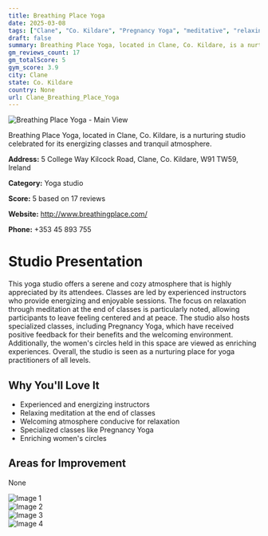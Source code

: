 ```yaml
---
title: Breathing Place Yoga
date: 2025-03-08
tags: ["Clane", "Co. Kildare", "Pregnancy Yoga", "meditative", "relaxing atmosphere", "cozy space", "Clane"]  
draft: false
summary: Breathing Place Yoga, located in Clane, Co. Kildare, is a nurturing studio celebrated for its energizing classes and tranquil atmosphere.
gm_reviews_count: 17
gm_totalScore: 5
gym_score: 3.9
city: Clane
state: Co. Kildare
country: None
url: Clane_Breathing_Place_Yoga
---
```


<div className="aspect-[16/9] relative my-8">
  <img 
    src="https://lh5.googleusercontent.com/p/AF1QipMs_vqYekeZIWv0CCXTCzNSosEsf7WJ68C8ldUf=w1920-h1080-k-no"
    alt="Breathing Place Yoga - Main View"
    className="object-cover absolute inset-0 w-full h-full rounded-lg"
  />
</div>

Breathing Place Yoga, located in Clane, Co. Kildare, is a nurturing studio celebrated for its energizing classes and tranquil atmosphere.

**Address:** 5 College Way Kilcock Road, Clane, Co. Kildare, W91 TW59, Ireland

**Category:** Yoga studio

**Score:** 5 based on 17 reviews

**Website:** http://www.breathingplace.com/

**Phone:** +353 45 893 755

# Studio Presentation

This yoga studio offers a serene and cozy atmosphere that is highly appreciated by its attendees. Classes are led by experienced instructors who provide energizing and enjoyable sessions. The focus on relaxation through meditation at the end of classes is particularly noted, allowing participants to leave feeling centered and at peace. The studio also hosts specialized classes, including Pregnancy Yoga, which have received positive feedback for their benefits and the welcoming environment. Additionally, the women's circles held in this space are viewed as enriching experiences. Overall, the studio is seen as a nurturing place for yoga practitioners of all levels.



## Why You'll Love It

- Experienced and energizing instructors
- Relaxing meditation at the end of classes
- Welcoming atmosphere conducive for relaxation
- Specialized classes like Pregnancy Yoga
- Enriching women's circles

## Areas for Improvement

None

<div className="grid grid-cols-1 xl:grid-cols-2 gap-4 my-8">
<div className="aspect-[4/3] relative"><img src="https://lh3.googleusercontent.com/p/AF1QipOP_58xz_pORWL5LaqBgfaYUkEanFzdbYv9nGWz=w1920-h1080-k-no" alt="Image 1" className="object-cover absolute inset-0 w-full h-full rounded-lg" /></div>
<div className="aspect-[4/3] relative"><img src="https://lh5.googleusercontent.com/p/AF1QipMvP9Z-CFbQ2J-jE1YuVruAopnJVin8OrlplaGg=w1920-h1080-k-no" alt="Image 2" className="object-cover absolute inset-0 w-full h-full rounded-lg" /></div>
<div className="aspect-[4/3] relative"><img src="https://lh5.googleusercontent.com/p/AF1QipOhhNMo1rYkMZySd6511SlhSKx5v0oBUQRE031w=w1920-h1080-k-no" alt="Image 3" className="object-cover absolute inset-0 w-full h-full rounded-lg" /></div>
<div className="aspect-[4/3] relative"><img src="https://lh5.googleusercontent.com/p/AF1QipOXHZ4tb6CGryBw6_tI8YxdNwsh5mn8tbr3MAcH=w1920-h1080-k-no" alt="Image 4" className="object-cover absolute inset-0 w-full h-full rounded-lg" /></div>
</div>